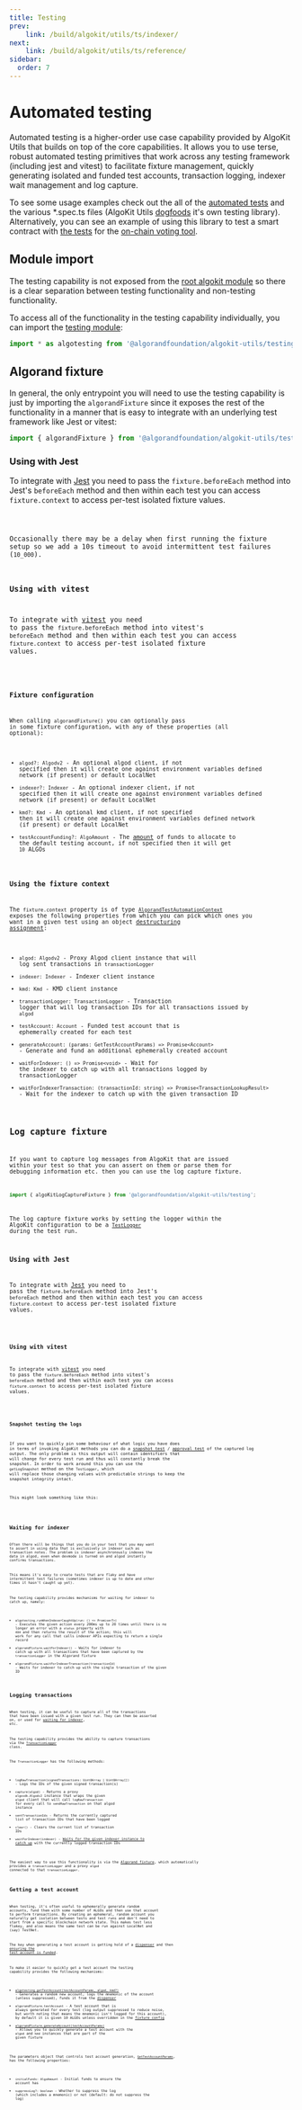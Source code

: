 ```yaml
---
title: Testing
prev: 
    link: /build/algokit/utils/ts/indexer/
next:
    link: /build/algokit/utils/ts/reference/
sidebar:
  order: 7
---
```



# Automated testing

Automated testing is a higher-order use case capability provided by AlgoKit Utils that builds on top of the core capabilities. It allows you to use terse, robust automated testing primitives that work across any testing framework (including jest and vitest) to facilitate fixture management, quickly generating isolated and funded test accounts, transaction logging, indexer wait management and log capture.

To see some usage examples check out the all of the [automated tests](https://github.com/algorandfoundation/algokit-utils-ts/tree/main/src) and the various \*.spec.ts files (AlgoKit Utils [dogfoods](https://en.wikipedia.org/wiki/Eating_your_own_dog_food) it's own testing library). Alternatively, you can see an example of using this library to test a smart contract with [the tests](https://github.com/algorandfoundation/nft_voting_tool/blob/main/src/algorand/smart_contracts/tests/voting.spec.ts) for the [on-chain voting tool](https://github.com/algorandfoundation/nft_voting_tool#readme).

## Module import

The testing capability is not exposed from the [root algokit module](https://github.com/algorandfoundation/algokit-utils-ts/blob/main/docs/code/modules/index.md) so there is a clear separation between testing functionality and non-testing functionality.

To access all of the functionality in the testing capability individually, you can import the [testing module](https://github.com/algorandfoundation/algokit-utils-ts/blob/main/docs/code/modules/testing.md):

```typescript
import * as algotesting from '@algorandfoundation/algokit-utils/testing';
```

## Algorand fixture

In general, the only entrypoint you will need to use the testing capability is just by importing the `algorandFixture` since it exposes the rest of the functionality in a manner that is easy to integrate with an underlying test framework like Jest or vitest:

```typescript
import { algorandFixture } from '@algorandfoundation/algokit-utils/testing';
```

### Using with Jest

To integrate with [Jest](https://jestjs.io/) you need to pass the `fixture.beforeEach` method into Jest's `beforeEach` method and then within each test you can access `fixture.context` to access per-test isolated fixture values.

<Code code={testingJest} lang='ts' title='Typescript' />

Occasionally there may be a delay when first running the fixture setup so we add a 10s timeout to avoid intermittent test failures (`10_000`).

### Using with vitest

To integrate with [vitest](https://vitest.dev/) you need to pass the `fixture.beforeEach` method into vitest's `beforeEach` method and then within each test you can access `fixture.context` to access per-test isolated fixture values.

<Code code={testingVitest} lang='ts' title='Typescript' />

### Fixture configuration

When calling `algorandFixture()` you can optionally pass in some fixture configuration, with any of these properties (all optional):

- `algod?: Algodv2` - An optional algod client, if not specified then it will create one against environment variables defined network (if present) or default LocalNet
- `indexer?: Indexer` - An optional indexer client, if not specified then it will create one against environment variables defined network (if present) or default LocalNet
- `kmd?: Kmd` - An optional kmd client, if not specified then it will create one against environment variables defined network (if present) or default LocalNet
- `testAccountFunding?: AlgoAmount` - The [amount](/build/algokit/utils/ts/amount) of funds to allocate to the default testing account, if not specified then it will get `10` ALGOs

### Using the fixture context

The `fixture.context` property is of type [`AlgorandTestAutomationContext`](https://github.com/algorandfoundation/algokit-utils-ts/blob/main/docs/code/interfaces/types_testing.AlgorandTestAutomationContext.md) exposes the following properties from which you can pick which ones you want in a given test using an object [destructuring assignment](https://developer.mozilla.org/en-US/docs/Web/JavaScript/Reference/Operators/Destructuring_assignment):

- `algod: Algodv2` - Proxy Algod client instance that will log sent transactions in `transactionLogger`
- `indexer: Indexer` - Indexer client instance
- `kmd: Kmd` - KMD client instance
- `transactionLogger: TransactionLogger` - Transaction logger that will log transaction IDs for all transactions issued by `algod`
- `testAccount: Account` - Funded test account that is ephemerally created for each test
- `generateAccount: (params: GetTestAccountParams) => Promise<Account>` - Generate and fund an additional ephemerally created account
- `waitForIndexer: () => Promise<void>` - Wait for the indexer to catch up with all transactions logged by transactionLogger
- `waitForIndexerTransaction: (transactionId: string) => Promise<TransactionLookupResult>` - Wait for the indexer to catch up with the given transaction ID

## Log capture fixture

If you want to capture log messages from AlgoKit that are issued within your test so that you can assert on them or parse them for debugging information etc. then you can use the log capture fixture.

```typescript
import { algoKitLogCaptureFixture } from '@algorandfoundation/algokit-utils/testing';
```

The log capture fixture works by setting the logger within the AlgoKit configuration to be a [`TestLogger`](https://github.com/algorandfoundation/algokit-utils-ts/blob/main/docs/code/classes/testing.TestLogger.md) during the test run.

### Using with Jest

To integrate with [Jest](https://jestjs.io/) you need to pass the `fixture.beforeEach` method into Jest's `beforeEach` method and then within each test you can access `fixture.context` to access per-test isolated fixture values.

<Code code={testingJestLog} lang='ts' title='Typescript' />

### Using with vitest

To integrate with [vitest](https://vitest.dev/) you need to pass the `fixture.beforeEach` method into vitest's `beforeEach` method and then within each test you can access `fixture.context` to access per-test isolated fixture values.

<Code code={testingVitestLog} lang='ts' title='Typescript' />

### Snapshot testing the logs

If you want to quickly pin some behaviour of what logic you have does in terms of invoking AlgoKit methods you can do a [snapshot test](https://jestjs.io/docs/snapshot-testing) / [approval test](https://approvaltests.com/) of the captured log output. The only problem is this output will contain identifiers that will change for every test run and thus will constantly break the snapshot. In order to work around this you can use the `getLogSnapshot` method on the `TestLogger`, which will replace those changing values with predictable strings to keep the snapshot integrity intact.

This might look something like this:

<Code code={testingSnapshot} lang='ts' title='Typescript' />

## Waiting for indexer

Often there will be things that you do in your test that you may want to assert in using data that is exclusively in indexer such as transaction notes. The problem is indexer asynchronously indexes the data in algod, even when devmode is turned on and algod instantly confirms transactions.

This means it's easy to create tests that are flaky and have intermittent test failures (sometimes indexer is up to date and other times it hasn't caught up yet).

The testing capability provides mechanisms for waiting for indexer to catch up, namely:

- `algotesting.runWhenIndexerCaughtUp(run: () => Promise<T>)` - Executes the given action every 200ms up to 20 times until there is no longer an error with a `status` property with `404` and then returns the result of the action; this will work for any call that calls indexer APIs expecting to return a single record
- `algorandFixture.waitForIndexer()` - Waits for indexer to catch up with all transactions that have been captured by the `transactionLogger` in the Algorand fixture
- `algorandFixture.waitForIndexerTransaction(transactionId)` - Waits for indexer to catch up with the single transaction of the given ID

## Logging transactions

When testing, it can be useful to capture all of the transactions that have been issued with a given test run. They can then be asserted on, or used for [waiting for indexer](#waiting-for-indexer), etc.

The testing capability provides the ability to capture transactions via the [`TransactionLogger`](https://github.com/algorandfoundation/algokit-utils-ts/blob/main/docs/code/classes/testing.TransactionLogger.md) class.

The `TransactionLogger` has the following methods:

- `logRawTransaction(signedTransactions: Uint8Array | Uint8Array[])` - Logs the IDs of the given signed transaction(s)
- `capture(algod)` - Returns a proxy `algosdk.Algodv2` instance that wraps the given `algod` client that will call `logRawTransaction` for every call to `sendRawTransaction` on that algod instance
- `sentTransactionIds` - Returns the currently captured list of transaction IDs that have been logged
- `clear()` - Clears the current list of transaction IDs
- `waitForIndexer(indexer)` - [Waits for the given indexer instance to catch up](#waiting-for-indexer) with the currently logged transaction IDs

The easiest way to use this functionality is via the [Algorand fixture](#algorand-fixture), which automatically provides a `transactionLogger` and a proxy `algod` connected to that `transactionLogger`.

## Getting a test account

When testing, it's often useful to ephemerally generate random accounts, fund them with some number of ALGOs and then use that account to perform transactions. By creating an ephemeral, random account you naturally get isolation between tests and test runs and don't need to start from a specific blockchain network state. This makes test less flakey, and also means the same test can be run against LocalNet and (say) TestNet.

The key when generating a test account is getting hold of a [dispenser](/build/algokit/utils/ts/transfer#dispenser) and then [ensuring the test account is funded](/build/algokit/utils/ts/transfer#ensurefunded).

To make it easier to quickly get a test account the testing capability provides the following mechanisms:

- [`algotesting.getTestAccount(testAccountParams, algod, kmd?)`](https://github.com/algorandfoundation/algokit-utils-ts/blob/main/docs/code/modules/testing.md#gettestaccount) - Generates a random new account, logs the mnemonic of the account (unless suppressed), funds it from the [dispenser](/build/algokit/utils/ts/transfer#dispenser)
- `algorandFixture.testAccount` - A test account that is always generated for every test (log output suppressed to reduce noise, but worth noting that means the mnemonic isn't logged for this account), by default it is given 10 ALGOs unless overridden in the [fixture config](#fixture-configuration)
- [`algorandFixture.generateAccount(testAccountParams)`](https://github.com/algorandfoundation/algokit-utils-ts/blob/main/docs/code/interfaces/types_testing.AlgorandTestAutomationContext.md#generateaccount) - Allows you to quickly generate a test account with the `algod` and `kmd` instances that are part of the given fixture

The parameters object that controls test account generation, [`GetTestAccountParams`](https://github.com/algorandfoundation/algokit-utils-ts/blob/main/docs/code/interfaces/types_testing.GetTestAccountParams.md), has the following properties:

- `initialFunds: AlgoAmount` - Initial funds to ensure the account has
- `suppressLog?: boolean` - Whether to suppress the log (which includes a mnemonic) or not (default: do not suppress the log)
